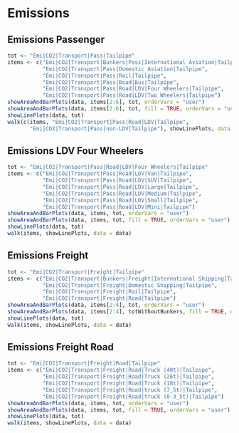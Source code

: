 # Emissions

## Emissions Passenger
```r
tot <- "Emi|CO2|Transport|Pass|Tailpipe"
items <- c("Emi|CO2|Transport|Bunkers|Pass|International Aviation|Tailpipe",
           "Emi|CO2|Transport|Pass|Domestic Aviation|Tailpipe",
           "Emi|CO2|Transport|Pass|Rail|Tailpipe",
           "Emi|CO2|Transport|Pass|Road|Bus|Tailpipe",
           "Emi|CO2|Transport|Pass|Road|LDV|Four Wheelers|Tailpipe",
           "Emi|CO2|Transport|Pass|Road|LDV|Two Wheelers|Tailpipe")
showAreaAndBarPlots(data, items[2:6], tot, orderVars = "user")
showAreaAndBarPlots(data, items[2:6], tot, fill = TRUE, orderVars = "user")
showLinePlots(data, tot)
walk(c(items, "Emi|CO2|Transport|Pass|Road|LDV|Tailpipe",
       "Emi|CO2|Transport|Pass|non-LDV|Tailpipe"), showLinePlots, data = data)
```

## Emissions LDV Four Wheelers
```r
tot <- "Emi|CO2|Transport|Pass|Road|LDV|Four Wheelers|Tailpipe"
items <- c("Emi|CO2|Transport|Pass|Road|LDV|Van|Tailpipe",
           "Emi|CO2|Transport|Pass|Road|LDV|SUV|Tailpipe",
           "Emi|CO2|Transport|Pass|Road|LDV|Large|Tailpipe",
           "Emi|CO2|Transport|Pass|Road|LDV|Medium|Tailpipe",
           "Emi|CO2|Transport|Pass|Road|LDV|Small|Tailpipe",
           "Emi|CO2|Transport|Pass|Road|LDV|Mini|Tailpipe")
showAreaAndBarPlots(data, items, tot, orderVars = "user")
showAreaAndBarPlots(data, items, tot, fill = TRUE, orderVars = "user")
showLinePlots(data, tot)
walk(items, showLinePlots, data = data)
```

## Emissions Freight
```r
tot <- "Emi|CO2|Transport|Freight|Tailpipe"
items <- c("Emi|CO2|Transport|Bunkers|Freight|International Shipping|Tailpipe",
           "Emi|CO2|Transport|Freight|Domestic Shipping|Tailpipe",
           "Emi|CO2|Transport|Freight|Rail|Tailpipe",
           "Emi|CO2|Transport|Freight|Road|Tailpipe")
showAreaAndBarPlots(data, items[2:4], tot, orderVars = "user")
showAreaAndBarPlots(data, items[2:4], totWithoutBunkers, fill = TRUE, orderVars = "user")
showLinePlots(data, tot)
walk(items, showLinePlots, data = data)
```      

## Emissions Freight Road      
```r
tot <- "Emi|CO2|Transport|Freight|Road|Tailpipe"
items <- c("Emi|CO2|Transport|Freight|Road|Truck (40t)|Tailpipe",
           "Emi|CO2|Transport|Freight|Road|Truck (26t)|Tailpipe",
           "Emi|CO2|Transport|Freight|Road|Truck (18t)|Tailpipe",
           "Emi|CO2|Transport|Freight|Road|truck (7_5t)|Tailpipe",
           "Emi|CO2|Transport|Freight|Road|truck (0-3_5t)|Tailpipe")
showAreaAndBarPlots(data, items, tot, orderVars = "user")
showAreaAndBarPlots(data, items, tot, fill = TRUE, orderVars = "user")
showLinePlots(data, tot)
walk(items, showLinePlots, data = data)
```      
      
